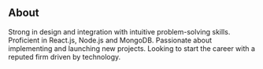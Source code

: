 ## About

Strong in design and integration with intuitive problem-solving skills. Proficient in React.js, Node.js and MongoDB. Passionate about implementing and launching new projects. Looking to start the career with a reputed firm driven by technology.